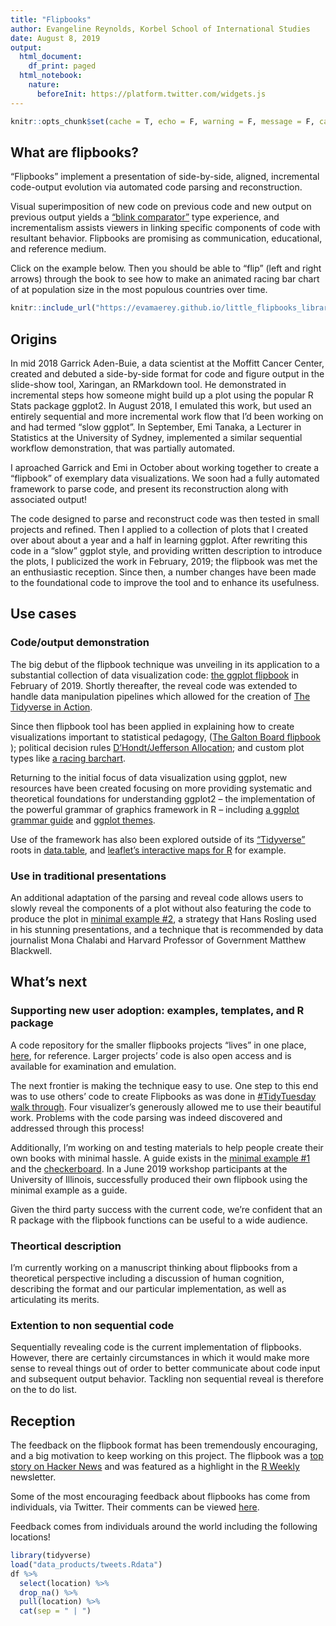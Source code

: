```yaml
---
title: "Flipbooks"
author: Evangeline Reynolds, Korbel School of International Studies
date: August 8, 2019
output:
  html_document:
    df_print: paged
  html_notebook:
    nature:
      beforeInit: https://platform.twitter.com/widgets.js
---
```





```r
knitr::opts_chunk$set(cache = T, echo = F, warning = F, message = F, cache = T, error = F)
```


## What are flipbooks?  

"Flipbooks" implement a presentation of side-by-side, aligned, incremental code-output evolution via automated code parsing and reconstruction.

Visual superimposition of new code on previous code and new output on previous output yields a ["blink comparator"](https://en.wikipedia.org/wiki/Blink_comparator){target="_blank"} type experience, and incrementalism assists viewers in linking specific components of code with resultant behavior.  Flipbooks are promising as communication, educational, and reference medium.

Click on the example below. Then you should be able to "flip" (left and right arrows) through the book to see how to make an animated racing bar chart of at population size in the most populous countries over time.   

```r
knitr::include_url("https://evamaerey.github.io/little_flipbooks_library/racing_bars/racing_barcharts.html#1")
```


## Origins

In mid 2018 Garrick Aden-Buie, a data scientist at the Moffitt Cancer Center, created and debuted a side-by-side format for code and figure output in the slide-show tool, Xaringan, an RMarkdown tool.  He demonstrated in incremental steps how someone might build up a plot using the popular R Stats package ggplot2.  In August 2018, I emulated this work, but used an entirely sequential and more incremental work flow that I'd been working on and had termed "slow ggplot".  In September, Emi Tanaka, a Lecturer in Statistics at the University of Sydney, implemented a similar sequential workflow demonstration, that was partially automated.  

I aproached Garrick and Emi in October about working together to create a "flipbook" of exemplary data visualizations.  We soon had a fully automated framework to parse code, and present its reconstruction along with associated output!  

The code designed to parse and reconstruct code was then tested in small projects and refined.  Then I applied to a collection of plots that I created over about about a year and a half in learning ggplot.  After rewriting this code in a "slow" ggplot style, and providing written description to introduce the plots, I publicized the work in February, 2019; the flipbook was met the an enthusiastic reception.  Since then, a number changes have been made to the foundational code to improve the tool and to enhance its usefulness. 



<!-- https://www.garrickadenbuie.com/blog/decouple-code-and-output-in-xaringan-slides/ -->
<!-- https://emitanaka.rbind.io/post/knitr-knitr-code/ -->

<!-- - the code automating the code-walk through has been updated to "pause" at more "connectors" in the code -->
<!-- - to allow code wrapping -->
<!-- - allow the user to indicate at what point walk-through should be "paused" -->
<!-- - adding balanced parentheses as a condition of   -->

 <!-- The usability of flipbooks is also being improved by creating tools for the creation of visual table of contents, from which users can link to specific visualizations to view code-plot evolution.    -->

<!-- ## Origins - the ideas hose -->

<!-- <blockquote class="twitter-tweet"><p lang="en" dir="ltr">Good ideas! Very <a href="https://twitter.com/hashtag/ggplot?src=hash&amp;ref_src=twsrc%5Etfw">#ggplot</a>. A layered presentation of graphics. <a href="https://t.co/M4tRB9bGS5">https://t.co/M4tRB9bGS5</a></p>&mdash; Gina Reynolds (@EvaMaeRey) <a href="https://twitter.com/EvaMaeRey/status/991269331257487366?ref_src=twsrc%5Etfw">May 1, 2018</a></blockquote> <script async src="https://platform.twitter.com/widgets.js" charset="utf-8"></script> -->

<!-- <blockquote class="twitter-tweet"><p lang="en" dir="ltr">I like this implementation even better. I&#39;m using aes() outside of the ggplot() function or a geom function seems not to be conventional. I just tried and see that it works in this case as I was hoping. But, should it be avoided? bad style? <a href="https://twitter.com/StatGarrett?ref_src=twsrc%5Etfw">@StatGarrett</a> <a href="https://t.co/GxUGo1agHU">pic.twitter.com/GxUGo1agHU</a></p>&mdash; Gina Reynolds (@EvaMaeRey) <a href="https://twitter.com/EvaMaeRey/status/992341968125493248?ref_src=twsrc%5Etfw">May 4, 2018</a></blockquote> <script async src="https://platform.twitter.com/widgets.js" charset="utf-8"></script> -->


<!-- <blockquote class="twitter-tweet"><p lang="en" dir="ltr">Really dig how <a href="https://twitter.com/grrrck?ref_src=twsrc%5Etfw">@grrrck</a> builds up <a href="https://twitter.com/hashtag/ggplot2?src=hash&amp;ref_src=twsrc%5Etfw">#ggplot2</a> syntax w/ 📊:<br>📽 &quot;A Gentle Guide to the Grammar of Graphics with ggplot2&quot; <a href="https://t.co/2Okhri7Hox">https://t.co/2Okhri7Hox</a> <a href="https://twitter.com/hashtag/rstats?src=hash&amp;ref_src=twsrc%5Etfw">#rstats</a> <a href="https://twitter.com/hashtag/dataviz?src=hash&amp;ref_src=twsrc%5Etfw">#dataviz</a> <a href="https://t.co/qO43IeTtHG">pic.twitter.com/qO43IeTtHG</a></p>&mdash; Mara Averick (@dataandme) <a href="https://twitter.com/dataandme/status/995650384155693061?ref_src=twsrc%5Etfw">May 13, 2018</a></blockquote> <script async src="https://platform.twitter.com/widgets.js" charset="utf-8"></script> -->

<!-- https://pkg.garrickadenbuie.com/gentle-ggplot2/#46 -->

<!-- <blockquote class="twitter-tweet"><p lang="en" dir="ltr">Here, building up a <a href="https://twitter.com/hashtag/ggplot2?src=hash&amp;ref_src=twsrc%5Etfw">#ggplot2</a> as slowly as possible, <a href="https://twitter.com/hashtag/rstats?src=hash&amp;ref_src=twsrc%5Etfw">#rstats</a>. Incremental adjustments. <a href="https://twitter.com/hashtag/rstatsteachingideas?src=hash&amp;ref_src=twsrc%5Etfw">#rstatsteachingideas</a> <a href="https://t.co/nUulQl8bPh">pic.twitter.com/nUulQl8bPh</a></p>&mdash; Gina Reynolds (@EvaMaeRey) <a href="https://twitter.com/EvaMaeRey/status/1029104656763572226?ref_src=twsrc%5Etfw">August 13, 2018</a></blockquote> <script async src="https://platform.twitter.com/widgets.js" charset="utf-8"></script> -->

<!-- <blockquote class="twitter-tweet"><p lang="en" dir="ltr">Inspired by <a href="https://twitter.com/grrrck?ref_src=twsrc%5Etfw">@grrrck</a> and <a href="https://twitter.com/EvaMaeRey?ref_src=twsrc%5Etfw">@EvaMaeRey</a>, made the kunoichi + ninjutsu (ninja-theme) version of <a href="https://twitter.com/hashtag/ggplot?src=hash&amp;ref_src=twsrc%5Etfw">#ggplot</a> tutorial although Garrick already does explaining this in his excellent blog <a href="https://t.co/msXfg14Ztn">https://t.co/msXfg14Ztn</a>. Gist for ninja-theme here: <a href="https://t.co/soHH4Qvz4F">https://t.co/soHH4Qvz4F</a> <a href="https://twitter.com/hashtag/rstats?src=hash&amp;ref_src=twsrc%5Etfw">#rstats</a> <a href="https://t.co/YlRHAGnaUm">pic.twitter.com/YlRHAGnaUm</a></p>&mdash; Emi Tanaka 🌾 (@statsgen) <a href="https://twitter.com/statsgen/status/1041279648452108289?ref_src=twsrc%5Etfw">September 16, 2018</a></blockquote> <script async src="https://platform.twitter.com/widgets.js" charset="utf-8"></script> -->




## Use cases

### Code/output demonstration

The big debut of the flipbook technique was unveiling in its application to a substantial collection of data visualization code: [the ggplot flipbook](https://evamaerey.github.io/ggplot_flipbook/ggplot_flipbook_xaringan.html){target="_blank"} in February of 2019.  Shortly thereafter, the reveal code was extended to handle data manipulation pipelines which allowed for the creation of [The Tidyverse in Action](https://evamaerey.github.io/tidyverse_in_action/tidyverse_in_action.html){target="_blank"}.   

Since then flipbook tool has been applied in explaining how to create visualizations important to statistical pedagogy, ([The Galton Board flipbook](https://evamaerey.github.io/little_flipbooks_library/galton_board/galton_board.html){target="_blank"}
); political decision rules [D’Hondt/Jefferson Allocation](https://evamaerey.github.io/little_flipbooks_library/dhondt_jefferson_allocation/dhondt_jefferson_allocation){target="_blank"}; and custom plot types like [a racing barchart](https://evamaerey.github.io/little_flipbooks_library/racing_bars/racing_barcharts.html){target="_blank"}.

Returning to the initial focus of data visualization using ggplot, new resources have been created focusing on more providing systematic and theoretical foundations for understanding ggplot2 -- the implementation of the powerful grammar of graphics framework in R -- including [a ggplot grammar guide](https://evamaerey.github.io/ggplot2_grammar_guide/ggplot2_grammar_guide#1){target="_blank"} and [ggplot themes](https://evamaerey.github.io/little_flipbooks_library/taming_themes_in_ggplot/taming_ggplot_themes.html){target="_blank"}.  

Use of the framework has also been explored outside of its ["Tidyverse"](https://www.tidyverse.org/){target="_blank"} roots in [data.table](https://evamaerey.github.io/little_flipbooks_library/data.table/data.table){target="_blank"}, and [leaflet's interactive maps for R](https://evamaerey.github.io/little_flipbooks_library/leaflet/leaflet#1){target="_blank"} for example.  

### Use in traditional presentations

An additional adaptation of the parsing and reveal code allows users to slowly reveal the components of a plot without also featuring the code to produce the plot in [minimal example #2](https://evamaerey.github.io/little_flipbooks_library/minimal_example/minimal_example){target="_blank"}, a strategy that Hans Rosling used in his stunning presentations, and a technique that is recommended by data journalist Mona Chalabi and Harvard  Professor of Government Matthew Blackwell. 


## What's next

### Supporting new user adoption: examples, templates, and R package

A code repository for the smaller flipbooks projects "lives" in one place, [here](https://github.com/EvaMaeRey/little_flipbooks_library), for reference.   Larger projects' code is also open access and is available for examination and emulation.

The next frontier is making the technique easy to use.  One step to this end was to use others' code to create Flipbooks as was done in [#TidyTuesday walk through](https://evamaerey.github.io/tidytuesday_walk_through/tidytuesday_highlights.html){target="_blank"}.  Four visualizer's generously allowed me to use their beautiful work.  Problems with the code parsing was indeed discovered and addressed through this process!

Additionally, I'm working on and testing materials to help people create their own books with minimal hassle.  A guide exists in the [minimal example #1](https://evamaerey.github.io/little_flipbooks_library/tidytuesday_minimal_example/tidytuesday_minimal_example){target="_blank"} and the [checkerboard](https://evamaerey.github.io/little_flipbooks_library/checkerboard/checkerboard.html){target="_blank"}.  In a June 2019 workshop participants at the University of Illinois, successfully produced their own flipbook using the minimal example as a guide.  

Given the third party success with the current code, we're confident that an R package with the flipbook functions can be useful to a wide audience.  

### Theortical description

I'm currently working on a manuscript thinking about flipbooks from a theoretical perspective including a discussion of human cognition, describing the format and our particular implementation, as well as articulating its merits. 

### Extention to non sequential code

Sequentially revealing code is the current implementation of flipbooks. However, there are certainly circumstances in which it would make more sense to reveal things out of order to better communicate about code input and subsequent output behavior.  Tackling non sequential reveal is therefore on the to do list.   

## Reception

The feedback on the flipbook format has been tremendously encouraging, and a big motivation to keep working on this project.  The flipbook was a [top story on Hacker News](https://news.ycombinator.com/item?id=19356354) and was featured as a highlight in the [R Weekly](https://www.r-craft.org/r-news/r-weekly-2019-07-flipbook-package-building/) newsletter.


Some of the most encouraging feedback about flipbooks has come from individuals, via Twitter.  Their comments can be viewed [here](https://evamaerey.github.io/little_flipbooks_library/about/cheers_for_flipbooks).

Feedback comes from individuals around the world including the following locations!

```r
library(tidyverse)
load("data_products/tweets.Rdata")
df %>% 
  select(location) %>% 
  drop_na() %>% 
  pull(location) %>% 
  cat(sep = " | ")
```



<!-- ```{r, out.width="48%"} -->
<!-- knitr::include_url("https://evamaerey.github.io/ggplot_flipbook/ggplot_flipbook_xaringan.html") -->
<!-- knitr::include_url("https://evamaerey.github.io/tidyverse_in_action/tidyverse_in_action.html") -->
<!-- knitr::include_url("https://evamaerey.github.io/ggplot2_grammar_guide/ggplot2_grammar_guide") -->
<!-- knitr::include_url("https://evamaerey.github.io/tidytuesday_walk_through/tidytuesday_highlights.html") -->
<!-- ``` -->


